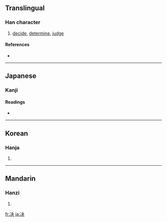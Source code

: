 {{see|決}}
==Translingual==

===Han character===
{{Han char|rn=15|rad=冫|as=04|sn=6|four=|canj=戈一木大 (IMDK)}}

# [[decide]], [[determine]], [[judge]]

====References====
* {{Han ref|kx=0131.290|dkj=01617|dj=0294.200|hdz=10295.120|uh=51B3|ud=20915}}

----

==Japanese==

===Kanji===
{{ja-kanji|grade=|rs=冫04}}

====Readings====
* {{ja-readings|on=[[けつ]] (ketsu), [[けち]] (kechi)|kun=[[きめる]] (kimeru), [[さく]] (saku)}}

----

==Korean==

===Hanja===
{{ko-hanja|hangeul=[[결]]|rv=gyeol|mr=kyŏl}}

# {{defn|Korean|sort=冫04}}

----

==Mandarin==

===Hanzi===
{{cmn-hanzi|tra=決|pin=[[jué]] ([[jue2]])|wg=chüeh<sup>2</sup>}}

# {{defn|Mandarin|sort=冫04}}

[[fr:决]]
[[ja:决]]